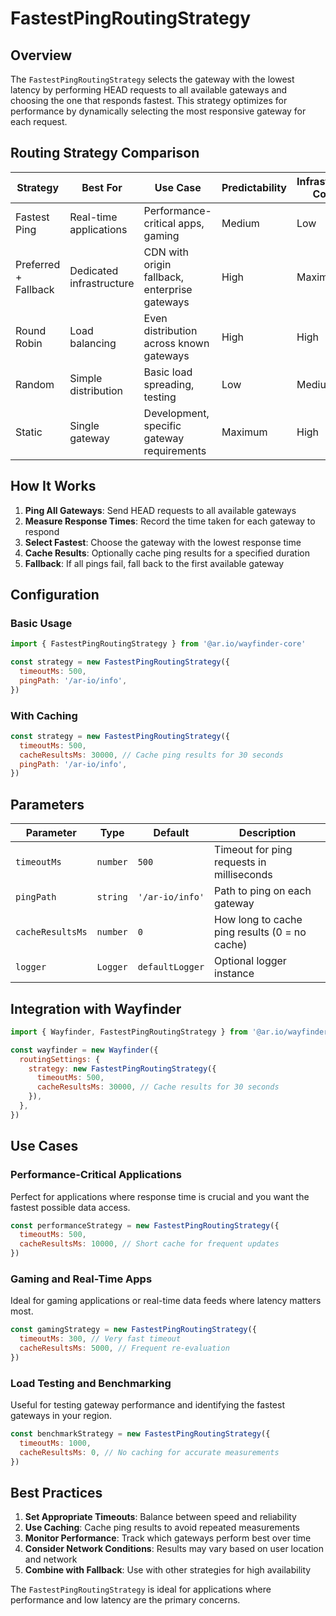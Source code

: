 # FastestPingRoutingStrategy

## Overview

The `FastestPingRoutingStrategy` selects the gateway with the lowest latency by performing HEAD requests to all available gateways and choosing the one that responds fastest. This strategy optimizes for performance by dynamically selecting the most responsive gateway for each request.

## Routing Strategy Comparison

<Table>
  <thead>
    <tr>
      <th>Strategy</th>
      <th>Best For</th>
      <th>Use Case</th>
      <th>Predictability</th>
      <th>Infrastructure Control</th>
    </tr>
  </thead>
  <tbody>
    <tr>
      <td>Fastest Ping</td>
      <td>Real-time applications</td>
      <td>Performance-critical apps, gaming</td>
      <td>Medium</td>
      <td>Low</td>
    </tr>
    <tr>
      <td>Preferred + Fallback</td>
      <td>Dedicated infrastructure</td>
      <td>CDN with origin fallback, enterprise gateways</td>
      <td>High</td>
      <td>Maximum</td>
    </tr>
    <tr>
      <td>Round Robin</td>
      <td>Load balancing</td>
      <td>Even distribution across known gateways</td>
      <td>High</td>
      <td>High</td>
    </tr>
    <tr>
      <td>Random</td>
      <td>Simple distribution</td>
      <td>Basic load spreading, testing</td>
      <td>Low</td>
      <td>Medium</td>
    </tr>
    <tr>
      <td>Static</td>
      <td>Single gateway</td>
      <td>Development, specific gateway requirements</td>
      <td>Maximum</td>
      <td>High</td>
    </tr>
  </tbody>
</Table>

## How It Works

1. **Ping All Gateways**: Send HEAD requests to all available gateways
2. **Measure Response Times**: Record the time taken for each gateway to respond
3. **Select Fastest**: Choose the gateway with the lowest response time
4. **Cache Results**: Optionally cache ping results for a specified duration
5. **Fallback**: If all pings fail, fall back to the first available gateway

## Configuration

### Basic Usage

```javascript
import { FastestPingRoutingStrategy } from '@ar.io/wayfinder-core'

const strategy = new FastestPingRoutingStrategy({
  timeoutMs: 500,
  pingPath: '/ar-io/info',
})
```

### With Caching

```javascript
const strategy = new FastestPingRoutingStrategy({
  timeoutMs: 500,
  cacheResultsMs: 30000, // Cache ping results for 30 seconds
  pingPath: '/ar-io/info',
})
```

## Parameters

| Parameter        | Type     | Default         | Description                                   |
| ---------------- | -------- | --------------- | --------------------------------------------- |
| `timeoutMs`      | `number` | `500`           | Timeout for ping requests in milliseconds     |
| `pingPath`       | `string` | `'/ar-io/info'` | Path to ping on each gateway                  |
| `cacheResultsMs` | `number` | `0`             | How long to cache ping results (0 = no cache) |
| `logger`         | `Logger` | `defaultLogger` | Optional logger instance                      |

## Integration with Wayfinder

```javascript
import { Wayfinder, FastestPingRoutingStrategy } from '@ar.io/wayfinder-core'

const wayfinder = new Wayfinder({
  routingSettings: {
    strategy: new FastestPingRoutingStrategy({
      timeoutMs: 500,
      cacheResultsMs: 30000, // Cache results for 30 seconds
    }),
  },
})
```

## Use Cases

### Performance-Critical Applications

Perfect for applications where response time is crucial and you want the fastest possible data access.

```javascript
const performanceStrategy = new FastestPingRoutingStrategy({
  timeoutMs: 500,
  cacheResultsMs: 10000, // Short cache for frequent updates
})
```

### Gaming and Real-Time Apps

Ideal for gaming applications or real-time data feeds where latency matters most.

```javascript
const gamingStrategy = new FastestPingRoutingStrategy({
  timeoutMs: 300, // Very fast timeout
  cacheResultsMs: 5000, // Frequent re-evaluation
})
```

### Load Testing and Benchmarking

Useful for testing gateway performance and identifying the fastest gateways in your region.

```javascript
const benchmarkStrategy = new FastestPingRoutingStrategy({
  timeoutMs: 1000,
  cacheResultsMs: 0, // No caching for accurate measurements
})
```

## Best Practices

1. **Set Appropriate Timeouts**: Balance between speed and reliability
2. **Use Caching**: Cache ping results to avoid repeated measurements
3. **Monitor Performance**: Track which gateways perform best over time
4. **Consider Network Conditions**: Results may vary based on user location and network
5. **Combine with Fallback**: Use with other strategies for high availability

The `FastestPingRoutingStrategy` is ideal for applications where performance and low latency are the primary concerns.
